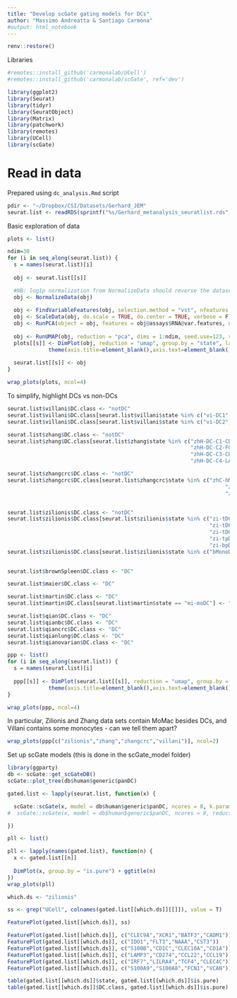 ```yaml
---
title: "Develop scGate gating models for DCs"
author: "Massimo Andreatta & Santiago Carmona"
#output: html_notebook
---
```


```r
renv::restore()
```

Libraries
```r
#remotes::install_github('carmonalab/UCell')
#remotes::install_github('carmonalab/scGate', ref='dev')

library(ggplot2)
library(Seurat)
library(tidyr)
library(SeuratObject)
library(Matrix)
library(patchwork)
library(remotes)
library(UCell)
library(scGate)
```


# Read in data
Prepared using `dc_analysis.Rmd` script

```r
pdir <- "~/Dropbox/CSI/Datasets/Gerhard_JEM"
seurat.list <- readRDS(sprintf("%s/Gerhard_metanalysis_seuratlist.rds",pdir))
```

Basic exploration of data
```r
plots <- list()

ndim=30
for (i in seq_along(seurat.list)) {
  s = names(seurat.list)[i]
  
  obj <- seurat.list[[s]]

  #NB: log1p normalization from NormalizeData should reverse the dataset-specific normalization factor
  obj <- NormalizeData(obj)
  
  obj <- FindVariableFeatures(obj, selection.method = "vst", nfeatures = 2000, verbose = FALSE)
  obj <- ScaleData(obj, do.scale = TRUE, do.center = TRUE, verbose = F) 
  obj <- RunPCA(object = obj, features = obj@assays$RNA@var.features, npcs = ndim, verbose = F)
  
  obj <- RunUMAP(obj, reduction = "pca", dims = 1:ndim, seed.use=123, verbose = F)
  plots[[s]] <- DimPlot(obj, reduction = "umap", group.by = "state", label = T) + ggtitle(s) + NoLegend() +
             theme(axis.title=element_blank(),axis.text=element_blank(),axis.ticks=element_blank())
  
  seurat.list[[s]] <- obj
}

wrap_plots(plots, ncol=4)
```

To simplify, highlight DCs vs non-DCs
```r
seurat.list$villani$DC.class <- "notDC"
seurat.list$villani$DC.class[seurat.list$villani$state %in% c("vi-DC1","vi-DC5","vi-DC6")] <- 'DC'
seurat.list$villani$DC.class[seurat.list$villani$state %in% c("vi-DC2","vi-DC3","vi-DC4")] <- 'MonoDC'

seurat.list$zhang$DC.class <- "notDC"
seurat.list$zhang$DC.class[seurat.list$zhang$state %in% c("zhH-DC-C1-CD1C",
                                                          "zhH-DC-C2-FCER1A",
                                                          "zhH-DC-C3-CLEC9A",
                                                          "zhH-DC-C4-LAMP3")] <- 'DC'

seurat.list$zhangcrc$DC.class <- "notDC"
seurat.list$zhangcrc$DC.class[seurat.list$zhangcrc$state %in% c("zhC-hM03_cDC2-CD1C",
                                                                     "zhC-hM04_cDC1-BATF3",
                                                                     "zhC-hM02_pDC-LILRA4")] <- 'DC'


seurat.list$zilionis$DC.class <- "notDC"
seurat.list$zilionis$DC.class[seurat.list$zilionis$state %in% c("zi-tDC1",
                                                                "zi-tDC2",
                                                                "zi-tDC3",
                                                                "zi-tpDC",
                                                                "zi-bpDC")] <- 'DC'
seurat.list$zilionis$DC.class[seurat.list$zilionis$state %in% c("bMonoDC","tMonoDC")] <- 'MonoDC'
                              

seurat.list$brownSpleen$DC.class <- "DC"

seurat.list$maier$DC.class <- "DC"

seurat.list$martin$DC.class <- "DC"
seurat.list$martin$DC.class[seurat.list$martin$state == "mi-moDC"] <- "MonoDC"

seurat.list$qian$DC.class <- "DC"
seurat.list$qianbc$DC.class <- "DC"
seurat.list$qiancrc$DC.class <- "DC"
seurat.list$qianlung$DC.class <- "DC"
seurat.list$qianovarian$DC.class <- "DC"
```


```r
ppp <- list()
for (i in seq_along(seurat.list)) {
  s = names(seurat.list)[i]
  
  ppp[[s]] <- DimPlot(seurat.list[[s]], reduction = "umap", group.by = "DC.class", label = T) + ggtitle(s) + NoLegend() +
             theme(axis.title=element_blank(),axis.text=element_blank(),axis.ticks=element_blank())
}

wrap_plots(ppp, ncol=4)
```

In particular, Zilionis and Zhang data sets contain MoMac besides DCs, and Villani contains some monocytes - can we tell them apart?
```r
wrap_plots(ppp[c("zilionis","zhang","zhangcrc","villani")], ncol=2)
```

Set up scGate models (this is done in the scGate_model folder)
```r
library(ggparty)
db <- scGate::get_scGateDB()
scGate::plot_tree(db$human$generic$panDC)

gated.list <- lapply(seurat.list, function(x) {

  scGate::scGate(x, model = db$human$generic$panDC, ncores = 8, k.param=30)
#  scGate::scGate(x, model = db$human$generic$panDC, ncores = 8, reduction="pca")

})
```

```r
pll <- list()

pll <- lapply(names(gated.list), function(n) {
  x <- gated.list[[n]]
  
  DimPlot(x, group.by = "is.pure") + ggtitle(n)
})  
wrap_plots(pll)
```

```r
which.ds <- "zilionis"

ss <- grep("UCell", colnames(gated.list[[which.ds]][[]]), value = T)

FeaturePlot(gated.list[[which.ds]], ss)
```

```r
FeaturePlot(gated.list[[which.ds]], c("CLEC9A","XCR1","BATF3","CADM1"))
FeaturePlot(gated.list[[which.ds]], c("IDO1","FLT3","NAAA","CST3"))
FeaturePlot(gated.list[[which.ds]], c("S100B","CD1C","CLEC10A","CD1A"))
FeaturePlot(gated.list[[which.ds]], c("LAMP3","CD274","CCL22","CCL19"))
FeaturePlot(gated.list[[which.ds]], c("IRF7","LILRA4","TCF4","CLEC4C"))
FeaturePlot(gated.list[[which.ds]], c("S100A9","S100A8","FCN1","VCAN"))
```

```r
table(gated.list[[which.ds]]$state, gated.list[[which.ds]]$is.pure)
table(gated.list[[which.ds]]$DC.class, gated.list[[which.ds]]$is.pure)
```
